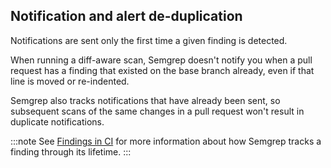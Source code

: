 ## Notification and alert de-duplication

Notifications are sent only the first time a given finding is detected.

When running a diff-aware scan, Semgrep doesn't notify you when a pull request has a finding that existed on the base branch already,
even if that line is moved or re-indented.

Semgrep also tracks notifications that have already been sent, so subsequent scans of the same changes in a pull request won't result in duplicate notifications.

:::note
See [Findings in CI](/semgrep-ci/findings-ci) for more information about how Semgrep tracks a finding through its lifetime.
:::